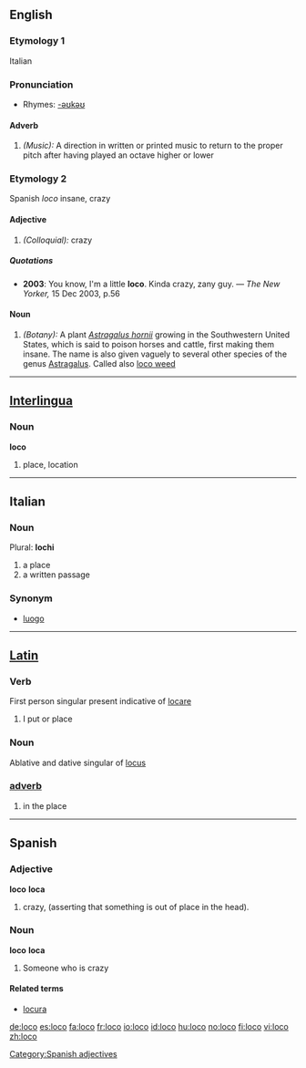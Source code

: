==English==
===Etymology 1===
Italian

===Pronunciation===
*Rhymes: [[Rhymes:English:-əʊkəʊ|-əʊkəʊ]]

====Adverb====
#''(Music):'' A direction in written or printed music to return to the proper pitch after having played an octave higher or lower

===Etymology 2===
Spanish ''loco'' insane, crazy
====Adjective====
#''(Colloquial):'' crazy
=====Quotations=====
*'''2003''': You know, I'm a little '''loco'''.  Kinda crazy, zany guy. &mdash; ''The New Yorker,'' 15 Dec 2003, p.56

====Noun====
#''(Botany):'' A plant ''[[Astragalus hornii]]'' growing in the Southwestern United States, which is said to poison horses and cattle, first making them insane. The name is also given vaguely to several other species of the genus [[Astragalus]]. Called also [[loco weed]]
----
== [[Interlingua]]==

===Noun===
'''loco'''

# place, location
----
== Italian ==
===Noun===
Plural: '''lochi'''

# a place
# a written passage

===Synonym===
*[[luogo]]

----

== [[Latin]]==
===Verb===
First person singular present indicative of [[locare]]
#I put or place
===Noun===
Ablative and dative singular of [[locus]]
===[[adverb]]===
# in the place
----
== Spanish ==
===Adjective===
'''loco''' {{m}} '''loca''' {{f}}
# crazy, (asserting that something is out of place in the head).

===Noun===
'''loco''' {{m}} '''loca''' {{f}}
# Someone who is crazy

==== Related terms ====
* [[locura]]

[[Category:Spanish adjectives]]

[[de:loco]]
[[es:loco]]
[[fa:loco]]
[[fr:loco]]
[[io:loco]]
[[id:loco]]
[[hu:loco]]
[[no:loco]]
[[fi:loco]]
[[vi:loco]]
[[zh:loco]]